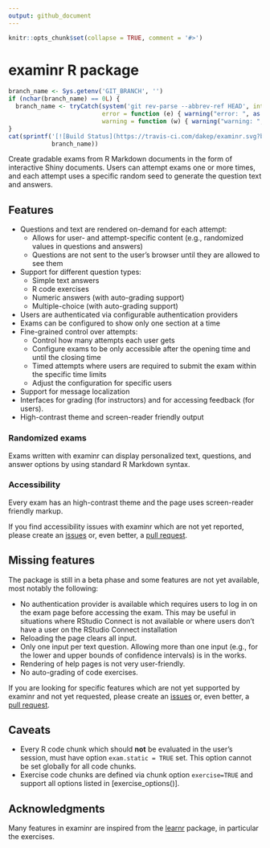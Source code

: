 ```yaml
---
output: github_document
---
```

```r
knitr::opts_chunk$set(collapse = TRUE, comment = '#>')
```

# examinr R package

<!-- begin badges -->
<!-- [![CRAN\_Status\_Badge](https://www.r-pkg.org/badges/version/examinr)](https://CRAN.R-project.org/package=examinr) -->
```r
branch_name <- Sys.getenv('GIT_BRANCH', '')
if (nchar(branch_name) == 0L) {
  branch_name <- tryCatch(system('git rev-parse --abbrev-ref HEAD', intern = TRUE),
                          error = function (e) { warning("error: ", as.character(e));  return('master') },
                          warning = function (w) { warning("warning: ", as.character(w)); return('master') })
}
cat(sprintf('[![Build Status](https://travis-ci.com/dakep/examinr.svg?branch=%s)](https://travis-ci.com/dakep/examinr)',
            branch_name))
```
<!-- end badges -->

Create gradable exams from R Markdown documents in the form of interactive Shiny documents.
Users can attempt exams one or more times, and each attempt uses a specific random seed to generate the question text and answers.

## Features

- Questions and text are rendered on-demand for each attempt:
  * Allows for user- and attempt-specific content (e.g., randomized values in questions and answers)
  * Questions are not sent to the user's browser until they are allowed to see them
- Support for different question types:
  * Simple text answers
  * R code exercises
  * Numeric answers (with auto-grading support)
  * Multiple-choice (with auto-grading support)
- Users are authenticated via configurable authentication providers
- Exams can be configured to show only one section at a time
- Fine-grained control over attempts:
  * Control how many attempts each user gets
  * Configure exams to be only accessible after the opening time and until the closing time
  * Timed attempts where users are required to submit the exam within the specific time limits
  * Adjust the configuration for specific users
- Support for message localization
- Interfaces for grading (for instructors) and for accessing feedback (for users).
- High-contrast theme and screen-reader friendly output

### Randomized exams

Exams written with examinr can display personalized text, questions, and answer options by using standard R Markdown syntax.



### Accessibility

Every exam has an high-contrast theme and the page uses screen-reader friendly markup.

If you find accessibility issues with examinr which are not yet reported, please create an [issues](https://github.com/dakep/examinr/issues) or, even better, a [pull request](https://github.com/dakep/examinr/pulls).

## Missing features

The package is still in a beta phase and some features are not yet available, most notably the following:

- No authentication provider is available which requires users to log in on the exam page before accessing the exam.
  This may be useful in situations where RStudio Connect is not available or where users don't have a user on the RStudio Connect installation
- Reloading the page clears all input.
- Only one input per text question. Allowing more than one input (e.g., for the lower and upper bounds of confidence intervals) is in the works.
- Rendering of help pages is not very user-friendly.
- No auto-grading of code exercises.

If you are looking for specific features which are not yet supported by examinr and not yet requested, please create an [issues](https://github.com/dakep/examinr/issues) or, even better, a [pull request](https://github.com/dakep/examinr/pulls).

## Caveats

- Every R code chunk which should **not** be evaluated in the user's session, must have option `exam.static = TRUE` set.
  This option cannot be set globally for all code chunks.
- Exercise code chunks are defined via chunk option `exercise=TRUE` and support all options listed in [exercise_options()].

## Acknowledgments

Many features in examinr are inspired from the [learnr](https://github.com/rstudio/learnr) package, in particular the exercises.
